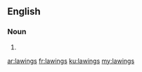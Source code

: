 ==English==

===Noun===
{{head|en|noun plural form}}

# {{plural of|lawing|lang=en}}

[[ar:lawings]]
[[fr:lawings]]
[[ku:lawings]]
[[my:lawings]]
